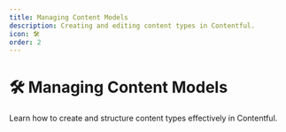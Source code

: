 ```yaml
---
title: Managing Content Models
description: Creating and editing content types in Contentful.
icon: 🛠️
order: 2
---
```

# 🛠️ Managing Content Models

Learn how to create and structure content types effectively in Contentful.
